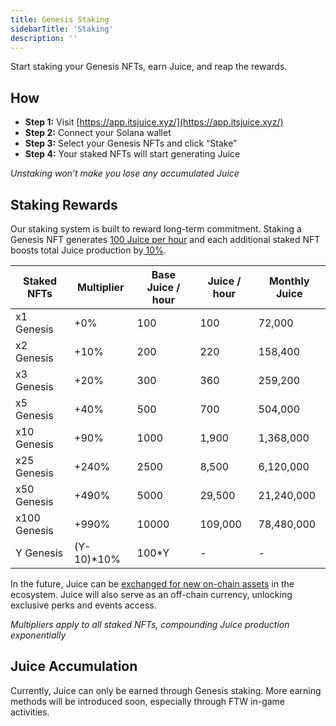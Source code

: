 ```yaml
---
title: Genesis Staking
sidebarTitle: 'Staking'
description: ''
---
```


Start staking your Genesis NFTs, earn Juice, and reap the rewards.

## **How**

* **Step 1:** Visit [https://app.itsjuice.xyz/](https://app.itsjuice.xyz/)
* **Step 2:** Connect your Solana wallet
* **Step 3:** Select your Genesis NFTs and click “Stake”
* **Step 4:** Your staked NFTs will start generating Juice

*Unstaking won’t make you lose any accumulated Juice*

## **Staking Rewards**

Our staking system is built to reward long-term commitment. Staking a Genesis NFT generates <u>100 Juice per hour</u> and each additional staked NFT boosts total Juice production by<u> 10%</u>.

| Staked NFTs  | Multiplier  | Base Juice / hour | Juice / hour | Monthly Juice |
| ------------ | ----------- | ----------------- | ------------ | ------------- |
| x1 Genesis   | +0%         | 100               | 100          | 72,000        |
| x2 Genesis   | +10%        | 200               | 220          | 158,400       |
| x3 Genesis   | +20%        | 300               | 360          | 259,200       |
| x5 Genesis   | +40%        | 500               | 700          | 504,000       |
| x10 Genesis  | +90%        | 1000              | 1,900        | 1,368,000     |
| x25 Genesis  | +240%       | 2500              | 8,500        | 6,120,000     |
| x50 Genesis  | +490%       | 5000              | 29,500       | 21,240,000    |
| x100 Genesis | +990%       | 10000             | 109,000      | 78,480,000    |
| Y Genesis    | (Y-10)\*10% | 100\*Y            | -            | -             |

In the future, Juice can be <u>exchanged for new on-chain assets</u> in the ecosystem. Juice will also serve as an off-chain currency, unlocking exclusive perks and events access.

*Multipliers apply to all staked NFTs, compounding Juice production exponentially*

## **Juice Accumulation**

Currently, Juice can only be earned through Genesis staking. More earning methods will be introduced soon, especially through FTW in-game activities.